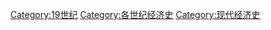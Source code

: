 {{Category pair|18世紀經濟史|20世紀經濟史}}

[[Category:19世纪|Category:19世纪]]
[[Category:各世纪经济史|Category:各世纪经济史]]
[[Category:现代经济史|Category:现代经济史]]